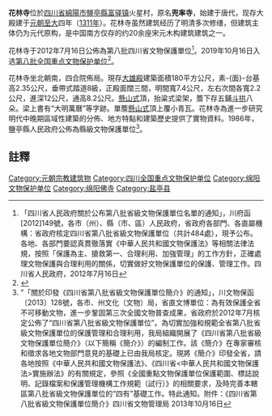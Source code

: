 {{msg:四川省文物保護單位
|名稱 = 花林寺
|編號 = 152
|圖片 = 
|級別 = S8
|分類 = 
|時代 = [[明代|明代]]
|地点 = [[四川省|四川省]][[綿陽市|綿陽市]][[鹽亭縣|鹽亭縣]]
|坐標 =
|登錄 = 2012年7月16日
}}
{{文物保护单位
| 级别 = 全国
| 名称 = 花林寺大殿
| 编号 = 8-0422-3-225
| 图片 = 
| 分类 = 古建筑
| 坐标 = 
| 时代 = 元
| 所在 = [[四川省|四川省]][[绵阳市|绵阳市]][[盐亭县|盐亭县]]
| 登录 = 2019年
| Cat = 四川全国重点文物保护单位
}}

'''花林寺'''位於[[四川省|四川省]][[綿陽市|綿陽市]][[鹽亭縣|鹽亭縣]][[富驿镇|富驿镇]]火星村，原名'''兜率寺'''，始建于唐代，现存大殿建于[[元朝|元朝]][[至大|至大]]四年（[[1311年|1311年]]）。花林寺虽然建筑经历了明清多次修缮，但建筑主体仍为元代原构，是中国南方仅存的约20余座宋元木构建筑建筑之一。 

花林寺于2012年7月16日公佈為第八批四川省文物保護單位<ref>「四川省人民政府關於公布第八批省級文物保護單位名單的通知」，川府函[2012]149號，各市（州）、縣（市、區）人民政府，省政府各部門、各直屬機構：省政府核定四川省第八批省級文物保護單位（共計484處），現予公布。各地、各部門要認真貫徹落實《中華人民共和國文物保護法》等相關法律法規，按照「保護為主、搶救第一、合理利用、加強管理」的工作方針，正確處理文物保護與合理利用的關係，切實做好文物保護單位的保護、管理工作。四川省人民政府，2012年7月16日</ref>。2019年10月16日入选[[第八批全国重点文物保护单位|第八批全国重点文物保护单位]]<ref>{{cite web | title=国务院关于核定并公布第八批全国重点文物保护单位的通知 | website=中国政府网 | date=2019-10-16 | url=http://www.gov.cn/zhengce/content/2019-10/16/content_5440577.htm | access-date=2019-10-16 | archive-date=2019-10-16 | archive-url=https://web.archive.org/web/20191016134146/http://www.gov.cn/zhengce/content/2019-10/16/content_5440577.htm | dead-url=no }}</ref>。

花林寺坐北朝南，四合院佈局。現存[[大雄殿|大雄殿]]建築面積180平方公尺，素-{面}-台基高2.35公尺，垂帶式踏道8級，正殿面闊三間，明間寬7.4公尺，左右次間各寬2.2公尺，進深12公尺，通高8.2公尺。[[懸山式|懸山式]]頂，抬粱式梁架，簷下存五鋪[[斗拱|斗拱]]八朵。梁上書有“大明萬曆”等字跡。單簷[[懸山式|懸山式]]頂上覆小青瓦。花林寺為進一步研究明代中晚期區域性建築的分佈、地方特點和建築歷史提供了實物資料。1986年，鹽亭縣人民政府公佈為縣級文物保護單位<ref>"「關於印發《四川省第八批省級文物保護單位簡介》的通知」，川文物保函〔2013〕128號，各市、州文化（文物）局，省直文博單位：為有效保護全省不可移動文物，進一步鞏固第三次全國文物普查成果，省政府於2012年7月核定公佈了“四川省第八批省級文物保護單位”。為切實加強和規範全省第八批省級文物保護單位的保護管理和合理利用，我局組織開展了《四川省第八批省級文物保護單位簡介》（以下簡稱《簡介》）的編制工作。該《簡介》在專家審核和徵求各地文物部門意見的基礎上已由我局核定。現將《簡介》印發全省，請各地按照《中華人民共和國文物保護法》、《四川省<中華人民共和國文物保護法>實施辦法》的有關規定，參照《全國重點文物保護單位保護範圍、標誌說明、記錄檔案和保護管理機構工作規範（試行）》的相關要求，及時完善本轄區第八批省級文物保護單位的“四有”基礎工作。特此通知。附件：《四川省第八批省級文物保護單位簡介》四川省文物管理局  2013年10月16日</ref>。
==註釋==
{{reflist}}

{{四川全国重点文物保护单位}}
{{川渝早期木构建筑}}
[[Category:元朝宗教建筑物|Category:元朝宗教建筑物]]
[[Category:四川全国重点文物保护单位|Category:四川全国重点文物保护单位]]
[[Category:绵阳文物保护单位|Category:绵阳文物保护单位]]
[[Category:绵阳佛寺|Category:绵阳佛寺]]
[[Category:盐亭县|Category:盐亭县]]